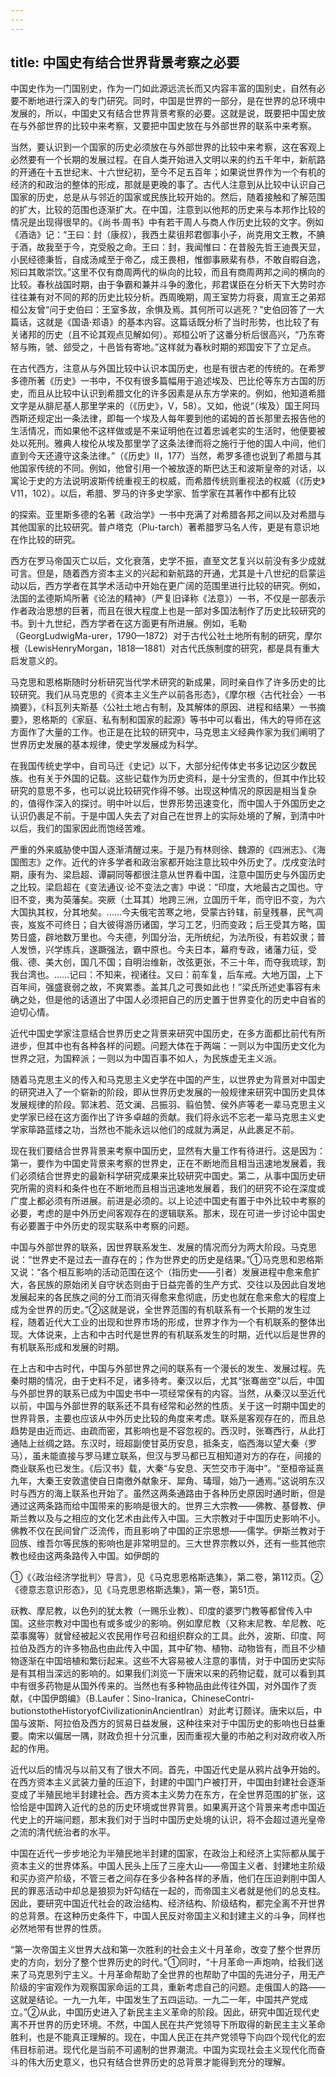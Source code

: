 ```yaml
---
---
---
```

title: 中国史有结合世界背景考察之必要
---



中国史作为一门国别史，作为一门如此源远流长而又内容丰富的国别史，自然有必要不断地进行深入的专门研究。同时，中国是世界的一部分，是在世界的总环境中发展的，所以，中国史又有结合世界背景考察的必要。这就是说，既要把中国史放在与外部世界的比较中来考察，又要把中国史放在与外部世界的联系中来考察。

当然，要认识到一个国家的历史必须放在与外部世界的比较中来考察，这在客观上必然要有一个长期的发展过程。在自人类开始进入文明以来的约五千年中，新航路的开通在十五世纪末、十六世纪初，至今不足五百年；如果说世界作为一个有机的经济的和政治的整体的形成，那就是更晚的事了。古代人注意到从比较中认识自己国家的历史，总是从与邻近的国家或民族比较开始的。然后，随着接触和了解范围的扩大，比较的范围也逐渐扩大。在中国，注意到以他邦的历史来与本邦作比较的情况是出现得很早的。《尚书·周书》中有若干周人与商人作历史比较的文字。例如《酒诰》记：“王曰：封（康叔），我西土棐徂邦君御事小子，尚克用文王教，不腆于酒，故我至于今，克受殷之命。王曰：封，我闻惟曰：在昔殷先哲王迪畏天显，小民经德秉哲，自成汤咸至于帝乙，成王畏相，惟御事厥棐有恭，不敢自暇自逸，矧曰其敢崇饮。”这里不仅有商周两代的纵向的比较，而且有商周两邦之间的横向的比较。春秋战国时期，由于争霸和兼并斗争的激化，邦君谋臣在分析天下大势时亦往往兼有对不同的邦的历史比较分析。西周晚期，周王室势力将衰，周宣王之弟郑桓公友曾“问于史伯曰：王室多故，余惧及焉。其何所可以逃死？”史伯回答了一大篇话，这就是《国语·郑语》的基本内容。这篇话既分析了当时形势，也比较了有关诸邦的历史（且不论其观点见解如何）。郑桓公听了这番分析后很高兴，“乃东寄帑与贿，虢、郐受之，十邑皆有寄地。”这样就为春秋时期的郑国安下了立足点。

在古代西方，注意从与外国比较中认识本国历史，也是有很古老的传统的。在希罗多德所著《历史》一书中，不仅有很多篇幅用于追述埃及、巴比伦等东方古国的历史，而且从比较中认识到希腊文化的许多因素是从东方学来的。例如，他知道希腊文字是从腓尼基人那里学来的（《历史》，V，58）。又如，他说“（埃及）国王阿玛西斯还规定出一条法律，即每一个埃及人每年要到他的诺姆的首长那里去报告他的生活情况，而如果他不这样做或是不来证明他在过着忠诚老实的生活时，他便要被处以死刑。雅典人梭伦从埃及那里学了这条法律而将之施行于他的国人中间，他们直到今天还遵守这条法律。”（《历史》Ⅱ，177）当然，希罗多德也说到了希腊与其他国家传统的不同。例如，他曾引用一个被放逐的斯巴达王和波斯皇帝的对话，以寓论于史的方法说明波斯传统重视王的权威，而希腊传统则重视法的权威（《历史》V11，102）。以后，希腊、罗马的许多史学家、哲学家在其著作中都有比较

的探索。亚里斯多德的名著《政治学》一书中充满了对希腊各邦之间以及对希腊与其他国家的比较研究。普卢塔克（Plu-tarch）著希腊罗马名人传，更是有意识地在作比较的研究。

西方在罗马帝国灭亡以后，文化衰落，史学不振，直至文艺复兴以前没有多少成就可言。但是，随着西方资本主义的兴起和新航路的开通，尤其是十八世纪的启蒙运动以后，西方学者在其学术活动中开始在更广阔的范围里进行比较的研究。例如，法国的孟德斯鸠所著《论法的精神》（严复旧译称《法意》）一书，不仅是一部表示作者政治思想的巨著，而且在很大程度上也是一部对多国法制作了历史比较研究的书。到十九世纪，西方学者在这方面更有所进展。例如，毛勒（GeorgLudwigMa-urer，1790—1872）对于古代公社土地所有制的研究，摩尔根（LewisHenryMorgan，1818—1881）对古代氏族制度的研究，都是具有重大启发意义的。

马克思和恩格斯随时分析研究当代学术研究的新成果，同时亲自作了许多历史的比较研究。我们从马克思的《资本主义生产以前各形态》，《摩尔根〈古代社会〉一书摘要》，《科瓦列夫斯基〈公社土地占有制，及其解体的原因、进程和结果〉一书摘要》，恩格斯的《家庭、私有制和国家的起源》等书中可以看出，伟大的导师在这方面作了大量的工作。也正是在比较的研究中，马克思主义经典作家为我们阐明了世界历史发展的基本规律，使史学发展成为科学。

在我国传统史学中，自司马迁《史记》以下，大部分纪传体史书多记边区少数民族。也有关于外国的记载。这些记载作为历史资料，是十分宝贵的，但其中作比较研究的意思不多，也可以说比较研究作得不够。出现这种情况的原因是相当复杂的，值得作深入的探讨。明中叶以后，世界形势迅速变化，而中国人于外国历史之认识仍裹足不前。于是中国人失去了对自己在世界上的实际处境的了解，到清中叶以后，我们的国家因此而饱经苦难。

严重的外来威胁使中国人逐渐清醒过来。于是乃有林则徐、魏源的《四洲志》、《海国图志》之作。近代的许多学者和政治家都开始注意比较中外历史了。戊戌变法时期，康有为、梁启超、谭嗣同等都很注意从世界看中国，注意中国历史与外国历史之比较。梁启超在《变法通议·论不变法之害》中说：“印度，大地最古之国也。守旧不变，夷为英藩矣。突厥（土耳其）地跨三洲，立国历千年，而守旧不变，为六大国执其权，分其地矣。……今夫俄宅苦寒之地，受蒙古钤辖，前皇残暴，民气凋丧，岌岌不可终日；自大彼得游历诸国，学习工艺，归而变政；后王受其方略，国势日盛，辟地数万里也。今夫德，列国分治，无所统纪，为法所役，有若奴隶；普人发愤，兴学练兵，遂蹶强法，霸中原也。今夫日本，幕府专政，诸藩力征，受俄、德、美大创，国几不国；自明治维新，改弦更张，不三十年，而夺我琉球，割我台湾也。……记曰：不知来，视诸往。又曰：前车复，后车戒。大地万国，上下百年间，强盛衰弱之故，不爽累黍。盖其几之可畏如此也！”梁氏所述史事容有未确之处，但是他的话道出了中国人必须把自己的历史置于世界变化的历史中自省的迫切心情。

近代中国史学家注意结合世界历史之背景来研究中国历史，在多方面都比前代有所进步，但其中也有各种各样的问题。问题大体在于两端：一则以为中国历史文化为世界之冠，为国粹派；一则以为中国百事不如人，为民族虚无主义派。

随着马克思主义的传入和马克思主义史学在中国的产生，以世界史为背景对中国史的研究进入了一个崭新的阶段，即从世界历史发展的一般规律来研究中国历史具体发展规律的阶段。郭沫若、范文澜、吕振羽、翦伯赞、侯外庐等老一辈马克思主义史学家已经在这方面作出了许多卓越的贡献。我们将永远不忘老一辈马克思主义史学家筚路蓝缕之功，当然也不能永远以他们的成就为满足，从此裹足不前。

现在我们要结合世界背景来考察中国历史，显然有大量工作有待进行。这是因为：第一，要作为中国史背景来考察的世界史，正在不断地而且相当迅速地发展着，我们必须结合世界史的最新科学研究成果来比较研究中国史。第二，从事中国历史研究所需的资料和条件也在不断地而且相当迅速地发展着，我们的研究不论在深度或广度上都必须有所进展。前进是必须的。以上论述中国史有置于中外比较中考察的必要，考虑的是中外历史间客观存在的逻辑联系。那末，现在可进一步讨论中国史有必要置于中外历史的现实联系中考察的问题。

中国与外部世界的联系，因世界联系发生、发展的情况而分为两大阶段。马克思说：“世界史不是过去一直存在的；作为世界史的历史是结果。”①马克思和恩格斯又说：“各个相互影响的活动范围在这个（指历史——引者）发展进程中愈来愈扩大，各民族的原始闭关自守状态则由于日益完善的生产方式、交往以及因此自发地发展起来的各民族之间的分工而消灭得愈来愈彻底，历史也就在愈来愈大的程度上成为全世界的历史。”②这就是说，全世界范围的有机联系有一个长期的发生过程，随着近代大工业的出现和世界市场的形成，世界才作为一个有机联系的整体出现。大体说来，上古和中古时代是世界的有机联系发生的时期，近代以后是世界的有机联系形成和发展的时期。

在上古和中古时代，中国与外部世界之间的联系有一个漫长的发生、发展过程。先秦时期的情况，由于史料不足，诸多待考。秦汉以后，尤其“张骞凿空”以后，中国与外部世界的联系已成为中国史书中一项经常保有的内容。当然，从秦汉以至近代以前，中国与外部世界的联系还不具有经常和必然的性质。关于这一时期中国史的世界背景，主要也应该从中外历史比较的角度来考虑。联系是客观存在的，而且总趋势是由近而远、由疏而密，其影响也是不容忽视的。西汉时，张骞西行，从此打通陆上丝绸之路。东汉时，班超副使甘英历安息，抵条支，临西海以望大秦（罗马），虽未能直接与罗马建立联系，但汉与罗马都已互相知道对方的存在，间接的商业联系也已发生。《后汉书》载，大秦“与安息、天竺交市于海中”。“至桓帝延熹九年，大秦王安敦遣使自日南徼外献象牙、犀角、瑇瑁，始乃一通焉。”这说明东汉时与西方的海上联系也开始了。虽然这两条通路由于各种历史原因时通时断，但是通过这两条路而给中国带来的影响是很大的。世界三大宗教——佛教、基督教、伊斯兰教以及与之相应的文化艺术由此传入中国。三大宗教对于中国历史影响不小。佛教不仅在民间曾广泛流传，而且影响了中国的正宗思想——儒学。伊斯兰教对于回族、维吾尔等民族的影响也是非常明显的。三大世界宗教以外，还有一些其他宗教也经由这两条路传入中国。如伊朗的

①《〈政治经济学批判〉导言》，见《马克思恩格斯选集》，第二卷，第112页。②《德意志意识形态》，见《马克思恩格斯选集》，第一卷，第51页。

祆教、摩尼教，以色列的犹太教（一赐乐业教）、印度的婆罗门教等都曾传入中国。这些宗教对中国也有或多或少的影响。例如摩尼教（又称末尼教、牟尼教、吃菜事魔等）就曾经被起义农民用作号召和组织群众的工具。此外，波斯、印度、阿拉伯及西方的许多物品也由此传入中国，其中矿物、植物、动物皆有，而且不少植物逐渐在中国培植和繁衍起来。这些不大容易被人注意的事情，对于中国历史实际是有其相当深远的影响的。如果我们浏览一下唐宋以来的药物记载，就可以看到其中有很多药物是从国外传来的。当然也有多种物品由此传往外国，对外国作了贡献，《中国伊朗编》（B.Laufer：Sino-Iranica，ChineseContri-butionstotheHistoryofCivilizationinAncientIran）对此考订颇详。唐宋以后，中国与波斯、阿拉伯及西方的贸易日益发展，这种往来对于中国历史的影响也日益重要。南宋以偏居一隅，财政负担十分沉重，因而重视大量的市舶之利对政府收入所起的作用。

近代以后的情况与以前又有了很大不同。首先，中国近代史是从鸦片战争开始的。在西方资本主义武装力量的压迫下，封建的中国门户被打开，中国由封建社会逐渐变成了半殖民地半封建社会。西方资本主义势力在东方，在全世界范围的扩张，这恰恰是中国跨入近代的总的历史环境或世界背景。如果离开这个背景来考虑中国近代史上的开端问题，那末我们对于当时中国历史处境的认识，将不会超过道光皇帝之流的清代统治者的水平。

中国在近代一步步地沦为半殖民地半封建的国家，在政治上和经济上实际都从属于资本主义的世界体系。中国人民头上压了三座大山——帝国主义者、封建地主阶级和买办资产阶级，不管三者之间存在多少各种各样的矛盾，他们在压迫剥削中国人民的罪恶活动中却总是狼狈为奸勾结在一起的，而帝国主义者就是他们的总支柱。因此，要研究中国近代社会的政治结构、经济结构、阶级结构，都完全离不开世界的总背景。在这种历史条件下，中国人民反对帝国主义和封建主义的斗争，同样也必然地带有世界的性质。

“第一次帝国主义世界大战和第一次胜利的社会主义十月革命，改变了整个世界历史的方向，划分了整个世界历史的时代。”①同时，“十月革命一声炮响，给我们送来了马克思列宁主义。十月革命帮助了全世界的也帮助了中国的先进分子，用无产阶级的宇宙观作为观察国家命运的工具，重新考虑自己的问题。走俄国人的路——这就是结论。一九一九年，中国发生了五四运动。一九二一年，中国共产党成立。”②从此，中国历史进入了新民主主义革命的阶段。因此，研究中国近现代史离不开世界的历史环境。不然，中国人民在共产党领导下所取得的新民主主义革命胜利，也是不能真正理解的。现在，中国人民正在共产党领导下向四个现代化的宏伟目标前进。现代化是当前不可遏制的世界潮流。中国为实现社会主义现代化而奋斗的伟大历史意义，也只有结合世界历史的总背景才能得到充分的理解。
